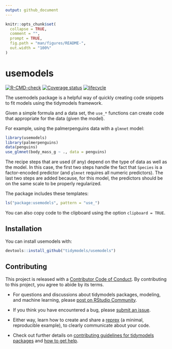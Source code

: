 ```yaml
---
output: github_document
---
```


<!-- README.md is generated from README.Rmd. Please edit that file -->

```r
knitr::opts_chunk$set(
  collapse = TRUE,
  comment = "",
  prompt = TRUE,
  fig.path = "man/figures/README-",
  out.width = "100%"
)
```

# usemodels

<!-- badges: start -->
[![R-CMD-check](https://github.com/tidymodels/usemodels/actions/workflows/R-CMD-check.yaml/badge.svg)](https://github.com/tidymodels/usemodels/actions/workflows/R-CMD-check.yaml)
[![Coverage status](https://codecov.io/gh/tidymodels/usemodels/branch/main/graph/badge.svg)](https://codecov.io/github/tidymodels/usemodels?branch=main)
[![lifecycle](https://img.shields.io/badge/lifecycle-maturing-blue.svg)](https://lifecycle.r-lib.org/articles/stages.html)
<!-- badges: end -->

The usemodels package is a helpful way of quickly creating code snippets to fit models using the tidymodels framework. 

Given a simple formula and a data set, the `use_*` functions can create code that appropriate for the data (given the model). 

For example, using the palmerpenguins data with a `glmnet` model: 

```r
library(usemodels)
library(palmerpenguins)
data(penguins)
use_glmnet(body_mass_g ~ ., data = penguins)
```

The recipe steps that are used (if any) depend on the type of data as well as the model. In this case, the first two steps handle the fact that `Species` is a factor-encoded predictor (and `glmnet` requires all numeric predictors). The last two steps are added because, for this model, the predictors should be on the same scale to be properly regularized. 

The package includes these templates:


```r
ls("package:usemodels", pattern = "use_")
```

You can also copy code to the clipboard using the option `clipboard = TRUE`. 

## Installation

You can install usemodels with:

``` r
devtools::install_github("tidymodels/usemodels")
```


## Contributing

This project is released with a [Contributor Code of Conduct](https://contributor-covenant.org/version/2/0/CODE_OF_CONDUCT.html). By contributing to this project, you agree to abide by its terms.

- For questions and discussions about tidymodels packages, modeling, and machine learning, please [post on RStudio Community](https://community.rstudio.com/new-topic?category_id=15&tags=tidymodels,question).

- If you think you have encountered a bug, please [submit an issue](https://github.com/tidymodels/usemodels/issues).

- Either way, learn how to create and share a [reprex](https://reprex.tidyverse.org/articles/articles/learn-reprex.html) (a minimal, reproducible example), to clearly communicate about your code.

- Check out further details on [contributing guidelines for tidymodels packages](https://www.tidymodels.org/contribute/) and [how to get help](https://www.tidymodels.org/help/).
  
